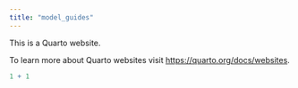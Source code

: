 ```yaml
---
title: "model_guides"
---
```


This is a Quarto website.

To learn more about Quarto websites visit <https://quarto.org/docs/websites>.

```r
1 + 1
```

